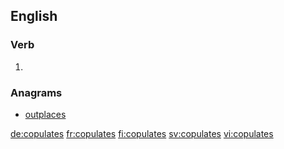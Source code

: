 ==English==

===Verb===
{{head|en|verb form}}

# {{en-third-person singular of|copulate}}

===Anagrams===
* [[outplaces#English|outplaces]]

[[de:copulates]]
[[fr:copulates]]
[[fi:copulates]]
[[sv:copulates]]
[[vi:copulates]]